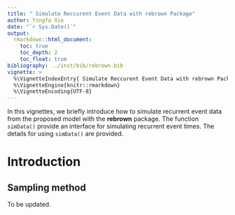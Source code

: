 ```yaml
---
title: " Simulate Reccurent Event Data with rebrown Package"
author: Yingfa Xie
date: "`r Sys.Date()`"
output:
  rmarkdown::html_document:
    toc: true
    toc_depth: 2
    toc_float: true
bibliography: ../inst/bib/rebrown.bib
vignette: >
  %\VignetteIndexEntry{ Simulate Reccurent Event Data with rebrown Package}
  %\VignetteEngine{knitr::rmarkdown}
  %\VignetteEncoding{UTF-8}
---
```


In this vignettes, we briefly introduce how to simulate recurrent event data 
from the proposed model with the **rebrown** package. The function `simData()` 
provide an interface for simulating recurrent event times. The details for 
using `simData()` are provided.


# Introduction 

## Sampling method 
  To be updated.
